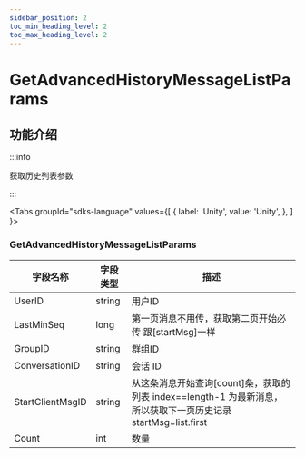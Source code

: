 ```yaml
---
sidebar_position: 2
toc_min_heading_level: 2
toc_max_heading_level: 2
---
```


# GetAdvancedHistoryMessageListParams

## 功能介绍

:::info

获取历史列表参数

:::

<Tabs
groupId="sdks-language"
values={[
{ label: 'Unity', value: 'Unity', },
]
}>

<TabItem value="Unity">

### GetAdvancedHistoryMessageListParams 

| 字段名称       | 字段类型 | 描述         |
| -------------- | -------- | ------------ |
| UserID | string   | 用户ID     |
|LastMinSeq | long   |  第一页消息不用传，获取第二页开始必传 跟[startMsg]一样 |
|GroupID | string |  群组ID  |
| ConversationID | string      | 会话 ID         |
|StartClientMsgID | string      | 从这条消息开始查询[count]条，获取的列表 index==length-1 为最新消息，所以获取下一页历史记录 startMsg=list.first       |
|Count| int      | 数量       |

</TabItem>
</Tabs>
